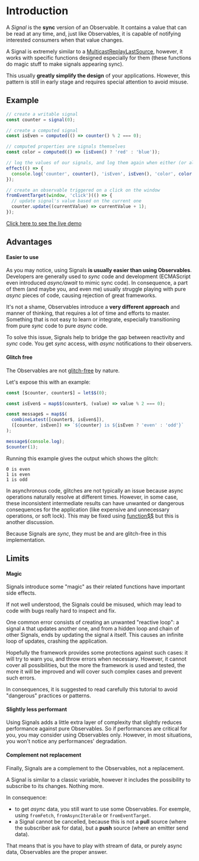 # Introduction

A *Signal* is the **sync** version of an Observable.
It contains a value that can be read at any time, and, just like Observables, it is capable of notifying interested consumers when that value changes.

A Signal is extremely similar to a [MulticastReplayLastSource](/docs/reference/create-multicast-replay-last-source/),
however, it works with specific functions designed especially for them (these functions do magic stuff to make signals appearing sync).

This usually **greatly simplify the design** of your applications.
However, this pattern is still in early stage and requires special attention to avoid misuse.

## Example

```ts
// create a writable signal
const counter = signal(0);

// create a computed signal
const isEven = computed(() => counter() % 2 === 0);

// computed properties are signals themselves
const color = computed(() => (isEven() ? 'red' : 'blue'));

// log the values of our signals, and log them again when either (or all) changes.
effect(() => {
  console.log('counter', counter(), 'isEven', isEven(), 'color', color());
});

// create an observable triggered on a click on the window
fromEventTarget(window, 'click')(() => {
  // update signal's value based on the current one
  counter.update((currentValue) => currentValue + 1);
});
```

[Click here to see the live demo](https://stackblitz.com/edit/typescript-kcgprl?devToolsHeight=33&file=index.ts)

## Advantages

#### Easier to use

As you may notice, using Signals **is usually easier than using Observables**.
Developers are generally used to *sync* code and development (ECMAScript even introduced *async/await* to mimic sync code).
In consequence, a part of them (and maybe you, and even me) usually struggle playing with pure *async* pieces of code,
causing rejection of great frameworks.

It's not a shame, Observables introduce a **very different approach** and manner of thinking,
that requires a lot of time and efforts to master.
Something that is not easy to learn or integrate, especially transitioning from pure *sync* code to pure *async* code.

To solve this issue, Signals help to bridge the gap between reactivity and *sync* code.
You get *sync* access, with *async* notifications to their observers.

#### Glitch free

The Observables are not [glitch-free](https://en.wikipedia.org/wiki/Reactive_programming#Glitches) by nature.

Let's expose this with an example:

```ts
const [$counter, counter$] = let$$(0);

const isEven$ = map$$(counter$, (value) => value % 2 === 0);

const message$ = map$$(
  combineLatest([counter$, isEven$]),
  ([counter, isEven]) => `${counter} is ${isEven ? 'even' : 'odd'}`
);

message$(console.log);
$counter(1);
```

Running this example gives the output which shows the glitch:

```text
0 is even
1 is even
1 is odd
```

In asynchronous code, glitches are not typically an issue because async operations naturally resolve at different times.
However, in some case, these inconsistent intermediate results can have unwanted or dangerous consequences for the application
(like expensive and unnecessary operations, or soft lock).
This may be fixed using [function$$](/docs/reference/optimized-reactive-function/) but this is another discussion.

Because Signals are *sync*, they must be and are glitch-free in this implementation.


## Limits

#### Magic

Signals introduce some "magic" as their related functions have important side effects.

If not well understood, the Signals could be misused, which may lead to code with bugs really hard to inspect and fix.

One common error consists of creating an unwanted "reactive loop": a signal `A` that updates another one, and from a hidden loop and chain of other Signals,
ends by updating the signal `A` itself. This causes an infinite loop of updates, crashing the application.

Hopefully the framework provides some protections against such cases: it will try to warn you, and throw errors when necessary.
However, it cannot cover all possibilities, but the more the framework is used and tested,
the more it will be improved and will cover such complex cases and prevent such errors.

In consequences, it is suggested to read carefully this tutorial to avoid "dangerous" practices or patterns.

#### Slightly less performant

Using Signals adds a little extra layer of complexity that slightly reduces performance against pure Observables.
So if performances are critical for you, you may consider using Observables only.
However, in most situations, you won't notice any performances' degradation.

#### Complement not replacement

Finally, Signals are a complement to the Observables, not a replacement.

A Signal is similar to a classic variable, however it includes the possibility to subscribe to its changes. Nothing more.

In consequence:

- to get *async* data, you still want to use some Observables. For exemple, using `fromFetch`, `fromAsyncIterable` or `fromEventTarget`.
- a Signal cannot be cancelled, because this is not a **pull** source (where the subscriber ask for data), but a **push** source (where an emitter send data).

That means that is you have to play with stream of data, or purely async data, Observables are the proper answer.


